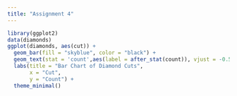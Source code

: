 ---
title: "Assignment 4"
---

```{r}
library(ggplot2)
data(diamonds)
ggplot(diamonds, aes(cut)) +
  geom_bar(fill = "skyblue", color = "black") +
  geom_text(stat = 'count',aes(label = after_stat(count)), vjust = -0.5, size = 3) +
  labs(title = "Bar Chart of Diamond Cuts",
       x = "Cut",
       y = "Count") +
  theme_minimal()
```
